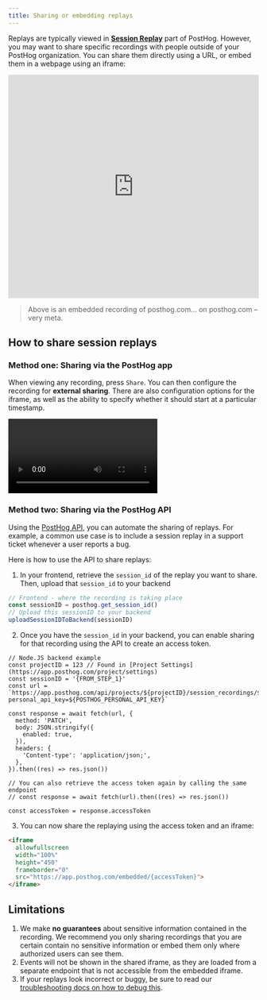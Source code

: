 ```yaml
---
title: Sharing or embedding replays
---
```


Replays are typically viewed in **[Session Replay](https://app.posthog.com/replay)** part of PostHog. However, you may want to share specific recordings with people outside of your PostHog organization. You can share them directly using a URL, or embed them in a webpage using an iframe:

<iframe allowfullscreen width="100%" height="450" frameborder="0" src="https://app.posthog.com/embedded/VDVn0WRlvJdBomoFyy2Xg0Di2T1pEg"></iframe>

> Above is an embedded recording of posthog.com… on posthog.com – very meta.

## How to share session replays

### Method one: Sharing via the PostHog app

When viewing any recording, press `Share`. You can then configure the recording for **external sharing**. There are also configuration options for the iframe, as well as the ability to specify whether it should start at a particular timestamp.

![Sharing a session replay via the PostHog app](../../images/docs/session-replay/share-replay.mp4)

### Method two: Sharing via the PostHog API

Using the [PostHog API](docs/api/session-recordings), you can automate the sharing of replays. For example, a common use case is to include a session replay in a support ticket whenever a user reports a bug.

Here is how to use the API to share replays:

1. In your frontend, retrieve the `session_id` of the replay you want to share. Then, upload that `session_id` to your backend

```js
// Frontend - where the recording is taking place
const sessionID = posthog.get_session_id()
// Upload this sessionID to your backend
uploadSessionIDToBackend(sessionID)
```

2. Once you have the `session_id` in your backend, you can enable sharing for that recording using the API to create an access token.

```node
// Node.JS backend example
const projectID = 123 // Found in [Project Settings](https://app.posthog.com/project/settings)
const sessionID = '{FROM_STEP_1}'
const url = `https://app.posthog.com/api/projects/${projectID}/session_recordings/${sessionID}/sharing?personal_api_key=${POSTHOG_PERSONAL_API_KEY}`

const response = await fetch(url, {
  method: 'PATCH',
  body: JSON.stringify({
    enabled: true,
  }),
  headers: {
    'Content-type': 'application/json;',
  },
}).then((res) => res.json())

// You can also retrieve the access token again by calling the same endpoint
// const response = await fetch(url).then((res) => res.json())

const accessToken = response.accessToken
```

3. You can now share the replaying using the access token and an iframe:

```html
<iframe 
  allowfullscreen 
  width="100%" 
  height="450" 
  frameborder="0" 
  src="https://app.posthog.com/embedded/{accessToken}">
</iframe>
```

## Limitations

1. We make **no guarantees** about sensitive information contained in the recording. We recommend you only sharing recordings that you are certain contain no sensitive information or embed them only where authorized users can see them.
2. Events will not be shown in the shared iframe, as they are loaded from a separate endpoint that is not accessible from the embedded iframe.
3. If your replays look incorrect or buggy, be sure to read our [troubleshooting docs on how to debug this](/docs/session-replay/troubleshooting#replay-of-recording-looks-incorrect--buggy).
